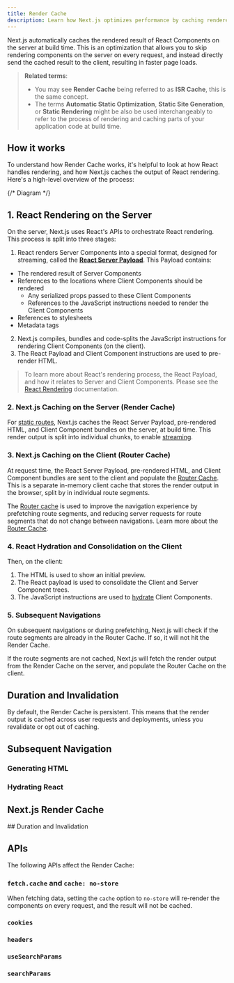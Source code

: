 ```yaml
---
title: Render Cache
description: Learn how Next.js optimizes performance by caching rendered React Components on the server (static rendering), and how to opt into dynamic rendering.
---
```


Next.js automatically caches the rendered result of React Components on the server at build time. This is an optimization that allows you to skip rendering components on the server on every request, and instead directly send the cached result to the client, resulting in faster page loads.

> **Related terms**:
>
> - You may see **Render Cache** being referred to as **ISR Cache**, this is the same concept.
> - The terms **Automatic Static Optimization**, **Static Site Generation**, or **Static Rendering** might be also be used interchangeably to refer to the process of rendering and caching parts of your application code at build time.

## How it works

To understand how Render Cache works, it's helpful to look at how React handles rendering, and how Next.js caches the output of React rendering. Here's a high-level overview of the process:

{/* Diagram */}

## 1. React Rendering on the Server

On the server, Next.js uses React's APIs to orchestrate React rendering. This process is split into three stages:

1. React renders Server Components into a special format, designed for streaming, called the [**React Server Payload**](). This Payload contains:

- The rendered result of Server Components
- References to the locations where Client Components should be rendered
  - Any serialized props passed to these Client Components
  - References to the JavaScript instructions needed to render the Client Components
- References to stylesheets
- Metadata tags

2. Next.js compiles, bundles and code-splits the JavaScript instructions for rendering Client Components (on the client).
3. The React Payload and Client Component instructions are used to pre-render HTML.

> To learn more about React's rendering process, the React Payload, and how it relates to Server and Client Components. Please see the [React Rendering]() documentation.

### 2. Next.js Caching on the Server (Render Cache)

For [static routes](), Next.js caches the React Server Payload, pre-rendered HTML, and Client Component bundles on the server, at build time. This render output is split into individual chunks, to enable [streaming]().

### 3. Next.js Caching on the Client (Router Cache)

At request time, the React Server Payload, pre-rendered HTML, and Client Component bundles are sent to the client and populate the [Router Cache](). This is a separate in-memory client cache that stores the render output in the browser, split by in individual route segments.

The [Router cache]() is used to improve the navigation experience by prefetching route segments, and reducing server requests for route segments that do not change between navigations. Learn more about the [Router Cache]().

### 4. React Hydration and Consolidation on the Client

Then, on the client:

1. The HTML is used to show an initial preview.
2. The React payload is used to consolidate the Client and Server Component trees.
3. The JavaScript instructions are used to [hydrate]() Client Components.

### 5. Subsequent Navigations

On subsequent navigations or during prefetching, Next.js will check if the route segments are already in the Router Cache. If so, it will not hit the Render Cache.

If the route segments are not cached, Next.js will fetch the render output from the Render Cache on the server, and populate the Router Cache on the client.

## Duration and Invalidation

By default, the Render Cache is persistent. This means that the render output is cached across user requests and deployments, unless you revalidate or opt out of caching.

## Subsequent Navigation

### Generating HTML

### Hydrating React

## Next.js Render Cache

## Duration and Invalidation

## APIs

The following APIs affect the Render Cache:

### `fetch.cache` and `cache: no-store`

When fetching data, setting the `cache` option to `no-store` will re-render the components on every request, and the result will not be cached.

### `cookies`

### `headers`

### `useSearchParams`

### `searchParams`
